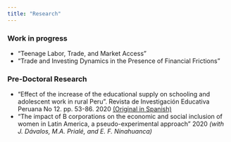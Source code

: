 ```yaml
---
title: "Research"
---
```


<!--# {.tabset .tabset-fade} -->

### Work in progress

- "Teenage Labor, Trade, and Market Access"
- "Trade and Investing Dynamics in the Presence of Financial Frictions"

### Pre-Doctoral Research

- "Effect of the increase of the educational supply on schooling and adolescent work in rural Peru". Revista de
Investigación Educativa Peruana No 12. pp. 53-86. 2020 [(Original in Spanish)](https://revistas.siep.org.pe/index.php/RPIE/article/view/129)
- "The impact of B corporations on the economic and social inclusion of women in Latin America, a pseudo-experimental approach" 2020
*(with J. Dávalos, M.A. Prialé, and E. F. Ninahuanca)*

